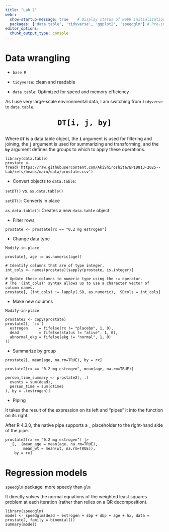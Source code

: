 ```yaml
---
title: "Lab 2"
webr:  
  show-startup-message: true    # Display status of webR initialization
  packages: ['data.table', 'tidyverse', 'ggplot2', 'speedglm'] # Pre-install dependency
editor_options: 
  chunk_output_type: console
---
```


# Data wrangling

* `base R`

* `tidyverse`: clean and readable 

* `data.table`: Optimized for speed and memory efficiency

:::callout-note
As I use very large-scale environmental data, I am switching from `tidyverse` to `data.table`.
:::

```{=html}
<div  style=" margin-left: auto; margin-right: auto;display: block; text-align:center; width:fit-content;"> 
<p style="font-size:200%;font-weight:bold" >
<code>DT[<span class="rows">i</span>, <span class="columns">j</span>, <span class="by">by</span>]</code>
</p>
</div>
```

Where <code>**DT**</code> is a data.table object, the <code class="rows">[**i**]{.rows}</code> argument is used for filtering and joining, the <code class="columns">[**j**]{.columns}</code> argument is used for summarizing and transforming, and the <code class="by">[**by**]{.by}</code> argument defines the groups to which to apply these operations.

```webr
library(data.table)
prostate <- fread('https://raw.githubusercontent.com/AkiShiroshita/EPID813-2025--Lab/refs/heads/main/data/prostate.csv')
```

* Convert objects to `data.table`: 

`setDT()` vs. `as.data.table()`

`setDT()`: Converts in place

`as.data.table()`: Creates a new `data.table` object

* Filter rows

```webr
prostate <- prostate[rx == "0.2 mg estrogen"]
```

* Change data type

`Modify-in-place`

```webr
prostate[, age := as.numeric(age)]
```

```webr
# Identify columns that are of type integer.
int_cols <- names(prostate)[sapply(prostate, is.integer)]

# Update these columns to numeric type using the := operator.
# The '(int_cols)' syntax allows us to use a character vector of column names.
prostate[, (int_cols) := lapply(.SD, as.numeric), .SDcols = int_cols]
```

* Make new columns

`Modify-in-place`

```webr
prostate2 <- copy(prostate)
prostate2[, `:=`(
  estrogen     = fifelse(rx != "placebo", 1, 0),
  dead         = fifelse(status != "alive", 1, 0),
  abnormal_ekg = fifelse(ekg != "normal", 1, 0)
)]
```

* Summarize by group

```webr
prostate2[, mean(age, na.rm=TRUE), by = rx]
```

```webr
prostate2[rx == "0.2 mg estrogen", mean(age, na.rm=TRUE)]
```

```webr
person_time_summary <- prostate2[, .(
  events = sum(dead),
  person_time = sum(dtime)
), by = .(estrogen)]
```

* Piping

It takes the result of the expression on its left and "pipes" it into the function on its right.

After R 4.3.0, the native pipe supports a `_` placeholder to the right-hand side of the pipe.

```webr
prostate2[rx == "0.2 mg estrogen"] |> 
  _[, .(mean_age = mean(age, na.rm=TRUE),
        mean_wt = mean(wt, na.rm=TRUE)),
    by = rx]
```

# Regression models

`speedglm` package: more speedy than `glm`

It directly solves the normal equations of the weighted least squares problem at each iteration (rather than relies on a QR decomposition).

```webr
library(speedglm)
model <- speedglm(dead ~ estrogen + sbp + dbp + age + hx, data = prostate2, family = binomial())
summary(model)
```



